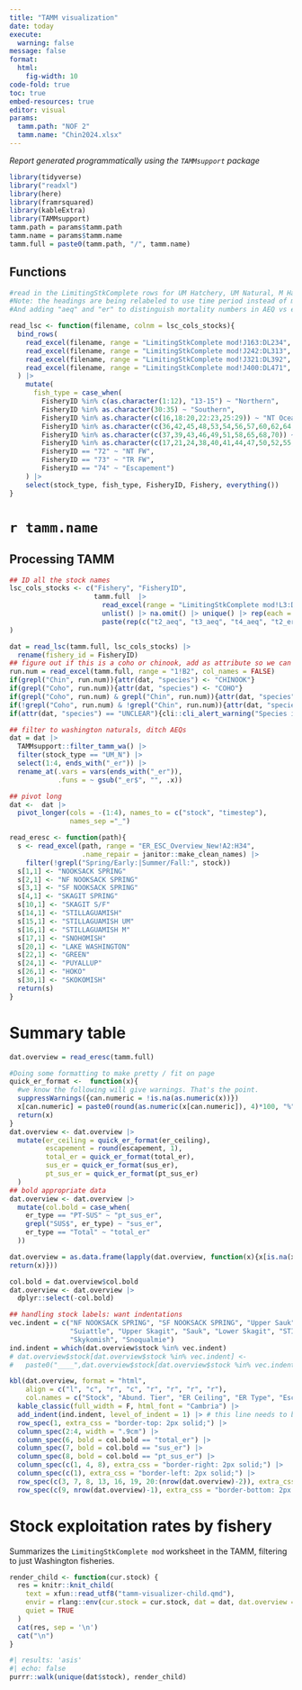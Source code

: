 ```yaml
---
title: "TAMM visualization"
date: today
execute: 
  warning: false
message: false
format: 
  html:
    fig-width: 10
code-fold: true
toc: true
embed-resources: true
editor: visual
params:
  tamm.path: "NOF 2"
  tamm.name: "Chin2024.xlsx"
---
```


*Report generated programmatically using the `TAMMsupport` package*

```r
library(tidyverse)
library("readxl")
library(here)
library(framrsquared)
library(kableExtra)
library(TAMMsupport)
tamm.path = params$tamm.path
tamm.name = params$tamm.name
tamm.full = paste0(tamm.path, "/", tamm.name)

```


## Functions

```r
#read in the LimitingStkComplete rows for UM Hatchery, UM Natural, M Hatchery and M Natural
#Note: the headings are being relabeled to use time period instead of month range (dropping dashes)
#And adding "aeq" and "er" to distinguish mortality numbers in AEQ vs exploitation rates

read_lsc <- function(filename, colnm = lsc_cols_stocks){
  bind_rows(
    read_excel(filename, range = "LimitingStkComplete mod!J163:DL234", col_names = colnm) |> mutate(stock_type = "UM_H"),
    read_excel(filename, range = "LimitingStkComplete mod!J242:DL313", col_names = colnm) |> mutate(stock_type = "UM_N"),
    read_excel(filename, range = "LimitingStkComplete mod!J321:DL392", col_names = colnm) |> mutate(stock_type = "M_H"),
    read_excel(filename, range = "LimitingStkComplete mod!J400:DL471", col_names = colnm) |> mutate(stock_type = "M_N")
  ) |> 
    mutate(
      fish_type = case_when(
        FisheryID %in% c(as.character(1:12), "13-15") ~ "Northern",
        FisheryID %in% as.character(30:35) ~ "Southern",
        FisheryID %in% as.character(c(16,18:20,22:23,25:29)) ~ "NT Ocean/ColR",
        FisheryID %in% as.character(c(36,42,45,48,53,54,56,57,60,62,64,67)) ~ "NT PS Spt",
        FisheryID %in% as.character(c(37,39,43,46,49,51,58,65,68,70)) ~ "NT PS Net",
        FisheryID %in% as.character(c(17,21,24,38,40,41,44,47,50,52,55,59,61,63,66,69,71)) ~ "TR Mar",
        FisheryID == "72" ~ "NT FW",
        FisheryID == "73" ~ "TR FW",
        FisheryID == "74" ~ "Escapement")
    ) |> 
    select(stock_type, fish_type, FisheryID, Fishery, everything())
}

```

# `r tamm.name`

## Processing TAMM

```r

## ID all the stock names
lsc_cols_stocks <- c("Fishery", "FisheryID",
                     tamm.full  |>  
                       read_excel(range = "LimitingStkComplete mod!L3:DL3", col_names = F) |>
                       unlist() |> na.omit() |> unique() |> rep(each = 7) |> 
                       paste(rep(c("t2_aeq", "t3_aeq", "t4_aeq", "t2_er", "t3_er", "t4_er", "yr_er"), 15), sep = "_")
)

dat = read_lsc(tamm.full, lsc_cols_stocks) |>
  rename(fishery_id = FisheryID)
## figure out if this is a coho or chinook, add as attribute so we can used FRAMR^2 filters
run.num = read_excel(tamm.full, range = "1!B2", col_names = FALSE)
if(grepl("Chin", run.num)){attr(dat, "species") <- "CHINOOK"}
if(grepl("Coho", run.num)){attr(dat, "species") <- "COHO"}
if(grepl("Coho", run.num) & grepl("Chin", run.num)){attr(dat, "species") <- "UNCLEAR"}
if(!grepl("Coho", run.num) & !grepl("Chin", run.num)){attr(dat, "species") <- "UNCLEAR"}
if(attr(dat, "species") == "UNCLEAR"){cli::cli_alert_warning("Species is not clear from TAMM")}

## filter to washington naturals, ditch AEQs
dat = dat |>
  TAMMsupport::filter_tamm_wa() |>
  filter(stock_type == "UM_N") |>
  select(1:4, ends_with("_er")) |>
  rename_at(.vars = vars(ends_with("_er")),
            .funs = ~ gsub("_er$", "", .x))

## pivot long
dat <-  dat |>
  pivot_longer(cols = -(1:4), names_to = c("stock", "timestep"),
               names_sep ="_")
```

```r
read_eresc <- function(path){
  s <- read_excel(path, range = "ER_ESC_Overview_New!A2:H34",
                  .name_repair = janitor::make_clean_names) |>
    filter(!grepl("Spring/Early:|Summer/Fall:", stock)) 
  s[1,1] <- "NOOKSACK SPRING"
  s[2,1] <- "NF NOOKSACK SPRING"
  s[3,1] <- "SF NOOKSACK SPRING"
  s[4,1] <- "SKAGIT SPRING"
  s[10,1] <- "SKAGIT S/F"
  s[14,1] <- "STILLAGUAMISH"
  s[15,1] <- "STILLAGUAMISH UM"
  s[16,1] <- "STILLAGUAMISH M"
  s[17,1] <- "SNOHOMISH"
  s[20,1] <- "LAKE WASHINGTON"
  s[22,1] <- "GREEN"
  s[24,1] <- "PUYALLUP"
  s[26,1] <- "HOKO"
  s[30,1] <- "SKOKOMISH"
  return(s)
}

```

# Summary table

```r
dat.overview = read_eresc(tamm.full)

#Doing some formatting to make pretty / fit on page
quick_er_format <-  function(x){
  #we know the following will give warnings. That's the point.
  suppressWarnings({can.numeric = !is.na(as.numeric(x))})
  x[can.numeric] = paste0(round(as.numeric(x[can.numeric]), 4)*100, "%")
  return(x)
}
dat.overview <- dat.overview |> 
  mutate(er_ceiling = quick_er_format(er_ceiling),
         escapement = round(escapement, 1),
         total_er = quick_er_format(total_er),
         sus_er = quick_er_format(sus_er),
         pt_sus_er = quick_er_format(pt_sus_er)
  )
## bold appropriate data
dat.overview <- dat.overview |> 
  mutate(col.bold = case_when(
    er_type == "PT-SUS" ~ "pt_sus_er",
    grepl("SUS$", er_type) ~ "sus_er",
    er_type == "Total" ~ "total_er"
  ))

dat.overview = as.data.frame(lapply(dat.overview, function(x){x[is.na(x)] = "";
return(x)}))

col.bold = dat.overview$col.bold
dat.overview <- dat.overview |> 
  dplyr::select(-col.bold)

## handling stock labels: want indentations
vec.indent = c("NF NOOKSACK SPRING", "SF NOOKSACK SPRING", "Upper Sauk", "Upper Cascade",
               "Suiattle", "Upper Skagit", "Sauk", "Lower Skagit", "STILLAGUAMISH UM", "STILLAGUAMISH M",
               "Skykomish", "Snoqualmie")
ind.indent = which(dat.overview$stock %in% vec.indent)
# dat.overview$stock[dat.overview$stock %in% vec.indent] <- 
#   paste0("____",dat.overview$stock[dat.overview$stock %in% vec.indent])
```


```r
kbl(dat.overview, format = "html",
    align = c("l", "c", "r", "c", "r", "r", "r", "r"),
    col.names = c("Stock", "Abund. Tier", "ER Ceiling", "ER Type", "Escape.", "Total ER", "SUS ER", "PT-SUS ER")) |> 
  kable_classic(full_width = F, html_font = "Cambria") |> 
  add_indent(ind.indent, level_of_indent = 1) |> # this line needs to be before any extra_css 
  row_spec(1, extra_css = "border-top: 2px solid;") |> 
  column_spec(2:4, width = ".9cm") |> 
  column_spec(6, bold = col.bold == "total_er") |> 
  column_spec(7, bold = col.bold == "sus_er") |> 
  column_spec(8, bold = col.bold == "pt_sus_er") |> 
  column_spec(c(1, 4, 8), extra_css = "border-right: 2px solid;") |> 
  column_spec(c(1), extra_css = "border-left: 2px solid;") |> 
  row_spec(c(3, 7, 8, 13, 16, 19, 20:(nrow(dat.overview)-2)), extra_css = "border-bottom: 1px solid") |> 
  row_spec(c(9, nrow(dat.overview)-1), extra_css = "border-bottom: 2px solid;")


```


# Stock exploitation rates by fishery

Summarizes the `LimitingStkComplete mod` worksheet in the TAMM, filtering to just Washington fisheries. 

```r
render_child <- function(cur.stock) {
  res = knitr::knit_child(
    text = xfun::read_utf8("tamm-visualizer-child.qmd"),
    envir = rlang::env(cur.stock = cur.stock, dat = dat, dat.overview = dat.overview),
    quiet = TRUE
  )
  cat(res, sep = '\n')
  cat("\n")
}
```

::: panel-tabset
```r
#| results: 'asis'
#| echo: false
purrr::walk(unique(dat$stock), render_child)

```
:::
